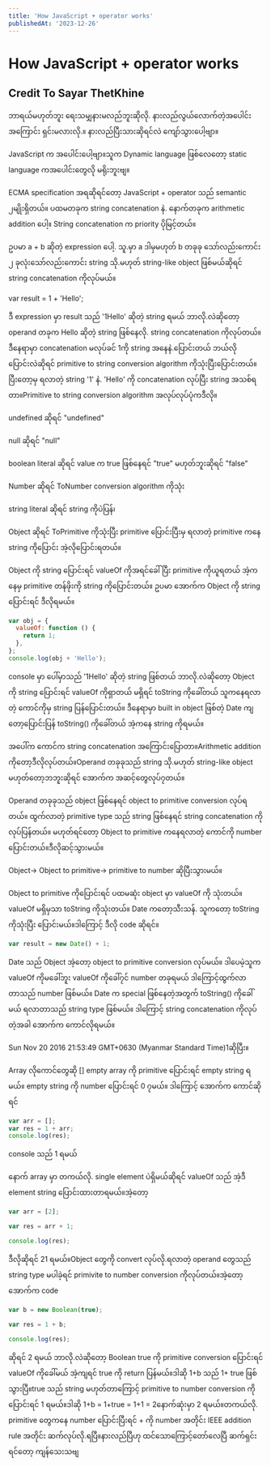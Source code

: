 ```yaml
---
title: 'How JavaScript + operator works'
publishedAt: '2023-12-26'
---
```


# How JavaScript + operator works

## Credit To Sayar ThetKhine

ဘာရယ်မဟုတ်ဘူး ရေးသမျှနားမလည်ဘူးဆိုလို. နားလည်လွယ်လောက်တဲ့အပေါင်းအကြောင်း ရှင်းမလားလို.။ နားလည်ပြီးသားဆိုရင်လဲ ကျော်သွားပေါ့ဗျာ။&#x20;

JavaScript က အပေါင်းပေါ့ဗျာ။သူက Dynamic language ဖြစ်လေတော့ static language ကအပေါင်းတွေလို မရိုးဘူးဗျ။

ECMA specification အရဆိုရင်တော့ JavaScript + operator သည် semantic ၂မျိုးရှိတယ်။ ပထမတခုက string concatenation နဲ. နောက်တခုက arithmetic addition ပေါ့။ String concatenation က priority ပိုမြင့်တယ်။

ဥပမာ a + b ဆိုတဲ့ expression ပေါ့. သူ.မှာ a ဒါမှမဟုတ် b တခုခု သော်လည်းကောင်း ၂ ခုလုံးသော်လည်းကောင်း string သို.မဟုတ် string-like object ဖြစ်မယ်ဆိုရင် string concatenation ကိုလုပ်မယ်။

var result = 1 + 'Hello';

ဒီ expression မှာ result သည် '1Hello' ဆိုတဲ့ string ရမယ် ဘာလို.လဲဆိုတော့ operand တခုက Hello ဆိုတဲ့ string ဖြစ်နေလို. string concatenation ကိုလုပ်တယ်။ ဒီနေရာမှာ concatenation မလုပ်ခင် 1ကို string အနေနဲ.ပြောင်းတယ် ဘယ်လိုပြောင်းလဲဆိုရင် primitive to string conversion algorithm ကိုသုံးပြီးပြောင်းတယ်။ ပြီးတော့မှ ရလာတဲ့ string '1' နဲ. 'Hello' ကို concatenation လုပ်ပြီး string အသစ်ရတာ။Primitive to string conversion algorithm အလုပ်လုပ်ပုံကဒီလို။

undefined ဆိုရင် "undefined"

null ဆိုရင် "null"

boolean literal ဆိုရင် value က true ဖြစ်နေရင် "true" မဟုတ်ဘူးဆိုရင် "false"

Number ဆိုရင် ToNumber conversion algorithm ကိုသုံး

string literal ဆိုရင် string ကိုပဲပြန်၊

Object ဆိုရင် ToPrimitive ကိုသုံးပြီး primitive ပြောင်းပြီးမှ ရလာတဲ့ primitive ကနေ string ကိုပြောင်း အဲ့လိုပြောင်းရတယ်။

&#x20;Object ကို string ပြောင်းရင် valueOf ကိုအရင်ခေါ်ပြီး primitive ကိုယူရတယ် အဲ့ကနေမှ primitive တန်ဖိုးကို string ကိုပြောင်းတယ်။ ဥပမာ အောက်က Object ကို string ပြောင်းရင် ဒီလိုရမယ်။

```js
var obj = {
  valueOf: function () {
    return 1;
  },
};
console.log(obj + 'Hello');
```

console မှာ ပေါ်မှာသည် '1Hello' ဆိုတဲ့ string ဖြစ်တယ် ဘာလို.လဲဆိုတော့ Object ကို string ပြောင်းရင် valueOf ကိုရှာတယ် မရှိရင် toString ကိုခေါ်တယ် သူကနေရလာတဲ့ ကောင်ကိုမှ string ပြန်ပြောင်းတယ်။ ဒီနေရာမှာ built in object ဖြစ်တဲ့ Date ကျတော့ပြောင်းပြန် toString() ကိုခေါ်တယ် အဲ့ကနေ string ကိုရမယ်။

အပေါ်က ကောင်က string concatenation အကြောင်းပြောတာ။Arithmetic addition ကိုတော့ဒီလိုလုပ်တယ်။Operand တခုခုသည် string သို.မဟုတ် string-like object မဟုတ်တော့ဘဘူးဆိုရင် အောက်က အဆင့်တွေလုပ်၇တယ်။

Operand တခုခုသည် object ဖြစ်နေရင် object to primitive conversion လုပ်ရတယ်။ ထွက်လာတဲ့ primitive type သည် string ဖြစ်နေရင် string concatenation ကိုလုပ်ပြန်တယ်။ မဟုတ်ရင်တော့ Object to primitive ကနေရလာတဲ့ ကောင်ကို number ပြောင်းတယ်။ဒီလိုဆင့်သွားမယ်။

Object-> Object to primitive-> primitive to number ဆိုပြီးသွားမယ်။

Object to primitive ကိုပြောင်းရင် ပထမဆုံး object မှာ valueOf ကို သုံးတယ်။ valueOf မရှိမှသာ toString ကိုသုံးတယ်။ Date ကတော့သီးသန်. သူကတော့ toString ကိုသုံးပြီး ပြောင်းမယ်။ဒါကြောင့် ဒီလို code ဆိုရင်။

```js
var result = new Date() + 1;
```

Date သည် Object အဲ့တော့ object to primitive conversion လုပ်မယ်။ ဒါပေမဲ့သူက valueOf ကိုမခေါ်ဘူး valueOf ကိုခေါ်၇င် number တခုရမယ် ဒါကြောင့်ထွက်လာတာသည် number ဖြစ်မယ်။ Date က special ဖြစ်နေတဲ့အတွက် toString() ကိုခေါ်မယ် ရလာတာသည် string type ဖြစ်မယ်။ ဒါကြောင့် string concatenation ကိုလုပ်တဲ့အခါ အောက်က ကောင်လိုရမယ်။

Sun Nov 20 2016 21:53:49 GMT+0630 (Myanmar Standard Time)1ဆိုပြီး။

Array လိုကောင်တွေဆို [] empty array ကို primitive ပြောင်းရင် empty string ရမယ်။ empty string ကို number ပြောင်းရင် 0 ၇မယ်။ ဒါကြောင့် အောက်က ကောင်ဆိုရင်

```js
var arr = [];
var res = 1 + arr;
console.log(res);
```

console သည် 1 ရမယ်

နောက် array မှာ တကယ်လို. single element ပဲရှိမယ်ဆိုရင် valueOf သည် အဲ့ဒီ element string ပြောင်းထားတာရမယ်။အဲ့တော့

```js
var arr = [2];

var res = arr + 1;

console.log(res);
```

ဒီလိုဆိုရင် 21 ရမယ်။Object တွေကို convert လုပ်လို.ရလာတဲ့ operand တွေသည် string type မပါခဲ့ရင် primivite to number conversion ကိုလုပ်တယ်။အဲ့တော့ အောက်က code

```js
var b = new Boolean(true);

var res = 1 + b;

console.log(res);
```

ဆိုရင် 2 ရမယ် ဘာလို.လဲဆိုတော့ Boolean true ကို primitive conversion ပြောင်းရင် valueOf ကိုခေါ်မယ် အဲ့ကျရင် true ကို return ပြန်မယ်။ဒါဆို 1+b သည် 1+ true ဖြစ်သွားပြီ။true သည် string မဟုတ်တာကြောင့် primitive to number conversion ကိုပြောင်းရင် 1 ရမယ်။ဒါဆို 1+b = 1+true = 1+1 = 2နောက်ဆုံးမှာ 2 ရမယ်။တကယ်လို. primitive တွေကနေ number ပြောင်းပြီးရင် + ကို number အတိုင်း IEEE addition rule အတိုင်း ဆက်လုပ်လို.ရပြီ။နားလည်ပြီဟု ထင်သောကြောင့်တော်လေပြီ ဆက်ရှင်းရင်တော့ ကျန်သေးသဗျ
